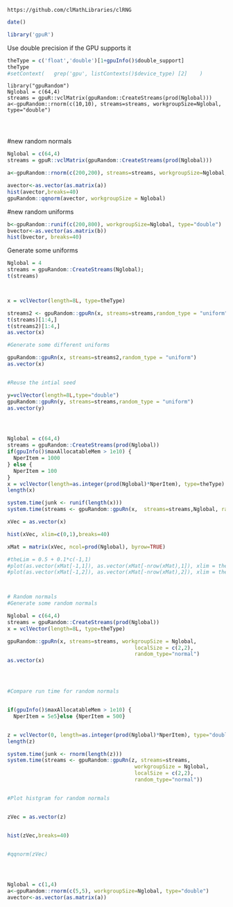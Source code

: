 <!--
%\VignetteEngine{knitr::knitr}
%\VignetteIndexEntry{Random uniform}
-->


`https://github.com/clMathLibraries/clRNG`



```r
date()
```


```r
library('gpuR')
```

Use double precision if the GPU supports it
```r
theType = c('float','double')[1+gpuInfo()$double_support]
theType
#setContext(   grep('gpu', listContexts()$device_type) [2]    )
```
```t
library("gpuRandom")
Nglobal = c(64,4)
streams = gpuR::vclMatrix(gpuRandom::CreateStreams(prod(Nglobal)))
a<-gpuRandom::rnorm(c(10,10), streams=streams, workgroupSize=Nglobal, type="double")




```












#new random normals
```r
Nglobal = c(64,4)
streams = gpuR::vclMatrix(gpuRandom::CreateStreams(prod(Nglobal)))

a<-gpuRandom::rnorm(c(200,200), streams=streams, workgroupSize=Nglobal, type="double")

avector<-as.vector(as.matrix(a))
hist(avector,breaks=40)
gpuRandom::qqnorm(avector, workgroupSize = Nglobal)

```

#new random uniforms
```r
b<-gpuRandom::runif(c(200,800), workgroupSize=Nglobal, type="double")
bvector<-as.vector(as.matrix(b))
hist(bvector, breaks=40)
```


















Generate some uniforms
```r
Nglobal = 4
streams = gpuRandom::CreateStreams(Nglobal);
t(streams)



x = vclVector(length=8L, type=theType)

streams2 <- gpuRandom::gpuRn(x, streams=streams,random_type = "uniform")
t(streams)[1:4,]
t(streams2)[1:4,]
as.vector(x)

#Generate some different uniforms

gpuRandom::gpuRn(x, streams=streams2,random_type = "uniform")
as.vector(x)


#Reuse the intial seed

y=vclVector(length=8L,type="double")
gpuRandom::gpuRn(y, streams=streams,random_type = "uniform")
as.vector(y)




Nglobal = c(64,4)
streams = gpuRandom::CreateStreams(prod(Nglobal))
if(gpuInfo()$maxAllocatableMem > 1e10) {
  NperItem = 1000
} else {
  NperItem = 100
}
x = vclVector(length=as.integer(prod(Nglobal)*NperItem), type=theType)
length(x)

system.time(junk <- runif(length(x)))
system.time(streams <- gpuRandom::gpuRn(x,  streams=streams,Nglobal, random_type = "uniform"))

xVec = as.vector(x)

hist(xVec, xlim=c(0,1),breaks=40)

xMat = matrix(xVec, ncol=prod(Nglobal), byrow=TRUE)

#theLim = 0.5 + 0.1*c(-1,1)
#plot(as.vector(xMat[-1,1]), as.vector(xMat[-nrow(xMat),1]), xlim = theLim, ylim=theLim, pch='.')
#plot(as.vector(xMat[-1,2]), as.vector(xMat[-nrow(xMat),2]), xlim = theLim, ylim=theLim, pch='.')



# Random normals
#Generate some random normals

Nglobal = c(64,4)
streams = gpuRandom::CreateStreams(prod(Nglobal))
x = vclVector(length=8L, type=theType)

gpuRandom::gpuRn(x, streams=streams, workgroupSize = Nglobal,
                                         localSize = c(2,2),
                                         random_type="normal")
as.vector(x)




#Compare run time for random normals


if(gpuInfo()$maxAllocatableMem > 1e10) {
  NperItem = 5e5}else {NperItem = 500}


z = vclVector(0, length=as.integer(prod(Nglobal)*NperItem), type="double")
length(z)

system.time(junk <- rnorm(length(z)))
system.time(streams <- gpuRandom::gpuRn(z, streams=streams, 
                                         workgroupSize = Nglobal,
                                         localSize = c(2,2),
                                         random_type="normal"))


#Plot histgram for random normals


zVec = as.vector(z)


hist(zVec,breaks=40)


#qqnorm(zVec)




Nglobal = c(1,4)
a<-gpuRandom::rnorm(c(5,5), workgroupSize=Nglobal, type="double")
avector<-as.vector(as.matrix(a))
```




